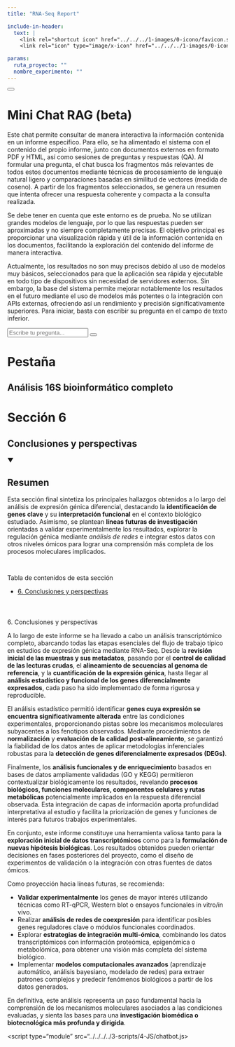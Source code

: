 ```yaml
---
title: "RNA-Seq Report"

include-in-header:
  text: |
    <link rel="shortcut icon" href="../../../1-images/0-icono/favicon.svg"/>
    <link rel="icon" type="image/x-icon" href="../../../1-images/0-icono/favicon.ico">

params:
  ruta_proyecto: ""
  nombre_experimento: ""
---
```



<!-- &&&&&&&&&&&&&&&&&&&&&&&&&&&&&&&&&&&&&&&&&&&&&&&&&&&&&&&&&&&&&&&&&&&&&&&&&&&&&&&&&&&&&&&&&&&&&&&&&&&&&&&&& -->
<!--  CHATBOT
<!-- &&&&&&&&&&&&&&&&&&&&&&&&&&&&&&&&&&&&&&&&&&&&&&&&&&&&&&&&&&&&&&&&&&&&&&&&&&&&&&&&&&&&&&&&&&&&&&&&&&&&&&&&& -->

```{=html}
<!-- Contenedor del chat -->
<div id="chat-container">
  <button id="chat-toggle"></button>
  <div id="chat-box">
    <div id="chat-info" class="chat-info">
      <h1>
        Mini Chat RAG (beta)
      </h1>

      <p>
        Este chat permite consultar de manera interactiva la información contenida en un informe específico. 
        Para ello, se ha alimentado el sistema con el contenido del propio informe, junto con documentos externos en formato PDF y HTML, así como sesiones de preguntas y respuestas (QA). 
        Al formular una pregunta, el chat busca los fragmentos más relevantes de todos estos documentos mediante técnicas de procesamiento de lenguaje natural ligero y comparaciones basadas en similitud de vectores (medida de coseno). 
        A partir de los fragmentos seleccionados, se genera un resumen que intenta ofrecer una respuesta coherente y compacta a la consulta realizada.
      </p>

      <p>
        Se debe tener en cuenta que este entorno es de prueba. No se utilizan grandes modelos de lenguaje, por lo que las respuestas pueden ser aproximadas y no siempre completamente precisas. 
        El objetivo principal es proporcionar una visualización rápida y útil de la información contenida en los documentos, facilitando la exploración del contenido del informe de manera interactiva.
      </p>
      
      <p>
        Actualmente, los resultados no son muy precisos debido al uso de modelos muy básicos, seleccionados para que la aplicación sea rápida y ejecutable en todo tipo de dispositivos sin necesidad de servidores externos. 
        Sin embargo, la base del sistema permite mejorar notablemente los resultados en el futuro mediante el uso de modelos más potentes o la integración con APIs externas, ofreciendo así un rendimiento y precisión significativamente superiores.
        Para iniciar, basta con escribir su pregunta en el campo de texto inferior.
      </p>
    </div>
    <div id="chat-log"></div>
    <input id="chat-input" type="text" placeholder="Escribe tu pregunta..."/>
    <button id="chat-send" title="Enviar">
      <svg xmlns="http://www.w3.org/2000/svg" viewBox="0 0 24 24">
        <path d="M2 21l21-9L2 3v7l15 2-15 2v7z"/>
      </svg>
    </button>
  </div>
</div>
```










<!-- &&&&&&&&&&&&&&&&&&&&&&&&&&&&&&&&&&&&&&&&&&&&&&&&&&&&&&&&&&&&&&&&&&&&&&&&&&&&&&&&&&&&&&&&&&&&&&&&&&&&&&&&& -->
<!--  TAB 3: ANÁLISIS | 6. CONCLUSIONES Y PERSPECTIVAS -->
<!-- &&&&&&&&&&&&&&&&&&&&&&&&&&&&&&&&&&&&&&&&&&&&&&&&&&&&&&&&&&&&&&&&&&&&&&&&&&&&&&&&&&&&&&&&&&&&&&&&&&&&&&&&& -->

<div class="informe-titulo-tab">
  <h1>Pestaña</h1>
  <h2>Análisis 16S bioinformático completo</h2>
</div>

<div class="informe-titulo-seccion">
  <h1>Sección 6</h1>
  <h2>Conclusiones y perspectivas</h2>
</div>

<div class="flecha-abajo">
  ▼
</div>


<div class="informe-resumen">
  <h2>Resumen</h2>

  <p>
    Esta sección final sintetiza los principales hallazgos obtenidos a lo largo del análisis de expresión génica diferencial, 
    destacando la <strong>identificación de genes clave</strong> y su <strong>interpretación funcional</strong> en el contexto biológico estudiado. 
    Asimismo, se plantean <strong>líneas futuras de investigación</strong> orientadas a validar experimentalmente los resultados, explorar la regulación génica mediante 
    <em>análisis de redes</em> e integrar estos datos con otros niveles ómicos para lograr una comprensión más completa de los procesos moleculares implicados.
  </p>
</div>










<div style="height: 15px; background-color: transparent;"></div>

<div class="titulo-toc">
  Tabla de contenidos de esta sección
</div>

<div class="toc">
  <ul>
    <li>
      <a href="#tab3-seccion6">
        6<span>.</span> Conclusiones y perspectivas
      </a>
    </li>
  </ul>
</div>










<!-- #%%%%%%%%%%%%%%%%%%%%%%%%%%%%%%%%%%%%%%%%%%%%%%%%%%%%%%%%%%%%%%%%%%%%%%%%%%%%%%%%%%%%%%%%%%%%%%%%%%%% -->
<!-- REDACCIÓN -->
<!-- #%%%%%%%%%%%%%%%%%%%%%%%%%%%%%%%%%%%%%%%%%%%%%%%%%%%%%%%%%%%%%%%%%%%%%%%%%%%%%%%%%%%%%%%%%%%%%%%%%%%% -->

<div style="height: 25px; background-color: transparent;"></div>

<div class="titulo1" id="tab3-seccion6">
  6<span>.</span> Conclusiones y perspectivas
</div>

<p>
  A lo largo de este informe se ha llevado a cabo un análisis transcriptómico completo, abarcando todas las etapas esenciales del flujo de trabajo típico en estudios de expresión génica mediante RNA-Seq. 
  Desde la <strong>revisión inicial de las muestras y sus metadatos</strong>, pasando por el <strong>control de calidad de las lecturas crudas</strong>, el <strong>alineamiento de secuencias al genoma de referencia</strong>, y la <strong>cuantificación de la expresión génica</strong>, hasta llegar al <strong>análisis estadístico y funcional de los genes diferencialmente expresados</strong>, cada paso ha sido implementado de forma rigurosa y reproducible.
</p>

<p>
  El análisis estadístico permitió identificar <strong>genes cuya expresión se encuentra significativamente alterada</strong> entre las condiciones experimentales, proporcionando pistas sobre los mecanismos moleculares subyacentes a los fenotipos observados. 
  Mediante procedimientos de <strong>normalización</strong> y <strong>evaluación de la calidad post-alineamiento</strong>, se garantizó la fiabilidad de los datos antes de aplicar metodologías inferenciales robustas para la <strong>detección de genes diferencialmente expresados (DEGs)</strong>.
</p>

<p>
  Finalmente, los <strong>análisis funcionales y de enriquecimiento</strong> basados en bases de datos ampliamente validadas (GO y KEGG) permitieron contextualizar biológicamente los resultados, revelando <strong>procesos biológicos, funciones moleculares, componentes celulares y rutas metabólicas</strong> potencialmente implicados en la respuesta diferencial observada. 
  Esta integración de capas de información aporta profundidad interpretativa al estudio y facilita la priorización de genes y funciones de interés para futuros trabajos experimentales.
</p>

<p>
  En conjunto, este informe constituye una herramienta valiosa tanto para la <strong>exploración inicial de datos transcriptómicos</strong> como para la <strong>formulación de nuevas hipótesis biológicas</strong>. 
  Los resultados obtenidos pueden orientar decisiones en fases posteriores del proyecto, como el diseño de experimentos de validación o la integración con otras fuentes de datos ómicos.
</p>

<p>
  Como proyección hacia líneas futuras, se recomienda:
</p>

<ul>
  <li>
    <strong>Validar experimentalmente</strong> los genes de mayor interés utilizando técnicas como RT-qPCR, Western blot o ensayos funcionales in vitro/in vivo.
  </li>
  <li>
    Realizar <strong>análisis de redes de coexpresión</strong> para identificar posibles genes reguladores clave o módulos funcionales coordinados.
  </li>
  <li>
    Explorar <strong>estrategias de integración multi-ómica</strong>, combinando los datos transcriptómicos con información proteómica, epigenómica o metabolómica, para obtener una visión más completa del sistema biológico.
  </li>
  <li>
    Implementar <strong>modelos computacionales avanzados</strong> (aprendizaje automático, análisis bayesiano, modelado de redes) para extraer patrones complejos y predecir fenómenos biológicos a partir de los datos generados.
  </li>
</ul>

<p>
  En definitiva, este análisis representa un paso fundamental hacia la comprensión de los mecanismos moleculares asociados a las condiciones evaluadas, y sienta las bases para una <strong>investigación biomédica o biotecnológica más profunda y dirigida</strong>.
</p>










<!-- &&&&&&&&&&&&&&&&&&&&&&&&&&&&&&&&&&&&&&&&&&&&&&&&&&&&&&&&&&&&&&&&&&&&&&&&&&&&&&&&&&&&&&&&&&&&&&&&&&&&&&&&& -->
<!--  CARGAR JAVASCRIPT PARA CHATBOT
<!-- &&&&&&&&&&&&&&&&&&&&&&&&&&&&&&&&&&&&&&&&&&&&&&&&&&&&&&&&&&&&&&&&&&&&&&&&&&&&&&&&&&&&&&&&&&&&&&&&&&&&&&&&& -->

<!-- Script exclusivo del chat -->
<script type="module" src="../../../../3-scripts/4-JS/chatbot.js></script>
